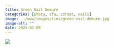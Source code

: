 ```yaml
---
title: Green Nail Demure
categories: [photo, sfw, corset, nails]
image: ../www/images/ties/green-nail-demure.jpg
image-alt: ""
date: 2025-02-09
---
```



![](../www/images/ties/green-nail-demure.jpg)

